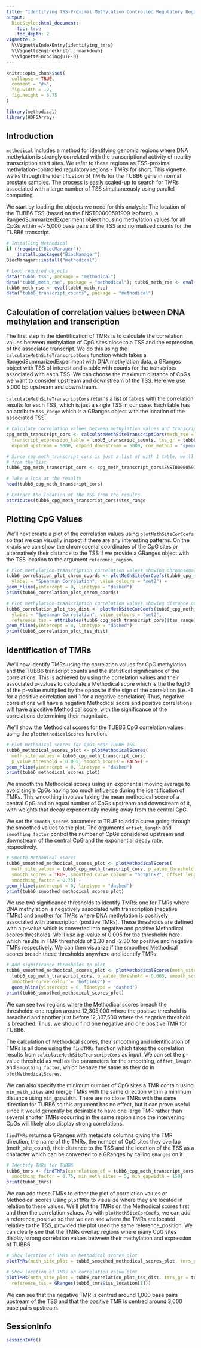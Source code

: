 ```yaml
---
title: "Identifying TSS-Proximal Methylation Controlled Regulatory Regions"
output:
  BiocStyle::html_document:
    toc: true
    toc_depth: 2
vignette: >
  %\VignetteIndexEntry{identifying_tmrs}
  %\VignetteEngine{knitr::rmarkdown}
  %\VignetteEncoding{UTF-8}
---
```

```r
knitr::opts_chunk$set(
  collapse = TRUE,
  comment = "#>",
  fig.width = 12,
  fig.height = 6.75
)
```

```r
library(methodical)
library(HDF5Array)
```

## Introduction

`methodical` includes a method for identifying genomic regions where DNA methylation is 
strongly correlated with the transcriptional activity of nearby transcription start sites. We refer to these regions 
as TSS-proximal methylation-controlled regulatory regions - TMRs for short. This vignette walks through
the identification of TMRs for the TUBB6 gene in normal prostate samples. The process is easily 
scaled-up to search for TMRs associated with a large number of TSS simultaneously using parallel computing. 

We start by loading the objects we need for this analysis: The location of the TUBB6 TSS
(based on the ENST00000591909 isoform), a RangedSummarizedExperiment object housing
methylation values for all CpGs within +/- 5,000 base pairs of the TSS and normalized
counts for the TUBB6 transcript.

```r
# Installing Methodical
if (!require("BiocManager"))
    install.packages("BiocManager")
BiocManager::install("methodical")
```

```r
# Load required objects
data("tubb6_tss", package = "methodical")
data("tubb6_meth_rse", package = "methodical"); tubb6_meth_rse <- eval(tubb6_meth_rse)
tubb6_meth_rse <- eval(tubb6_meth_rse)
data("tubb6_transcript_counts", package = "methodical")
```

## Calculation of correlation values between DNA methylation and transcription

The first step in the identification of TMRs is to calculate the correlation values between methylation
of CpG sites close to a TSS and the expression of the associated transcript. We do this using the 
`calculateMethSiteTranscriptCors` function which takes a RangedSummarizedExperiment with DNA 
methylation data, a GRanges object with TSS of interest and a table with counts for the transcripts 
associated with each TSS.  We can choose the maximum distance of CpGs we want to consider upstream 
and downstream  of the TSS. Here we use 5,000 bp upstream and downstream. 

`calculateMethSiteTranscriptCors` returns a list of tables with the correlation results 
for each TSS, which is just a single TSS in our case. Each table has an attribute `tss_range` 
which is a GRanges object with the location of the associated TSS.

```r
# Calculate correlation values between methylation values and transcript values for TUBB6
cpg_meth_transcript_cors <- calculateMethSiteTranscriptCors(meth_rse = tubb6_meth_rse, 
  transcript_expression_table = tubb6_transcript_counts, tss_gr = tubb6_tss, 
  expand_upstream = 5000, expand_downstream = 5000, cor_method = "spearman")

# Since cpg_meth_transcript_cors is just a list of with 1 table, we'll extract this table 
# from the list 
tubb6_cpg_meth_transcript_cors <- cpg_meth_transcript_cors$ENST00000591909

# Take a look at the results
head(tubb6_cpg_meth_transcript_cors)

# Extract the location of the TSS from the results
attributes(tubb6_cpg_meth_transcript_cors)$tss_range
```
## Plotting CpG Values

We'll next create a plot of the correlation values using `plotMethSiteCorCoefs` so that we can 
visually inspect if there are any interesting patterns. On the x-axis we can show the chromosomal 
coordinates of the CpG sites or alternatively their distance to the TSS if we provide a 
GRanges object with the TSS location to the argument `reference_region`. 

```r
# Plot methylation-transcription correlation values showing chromosomal coordinates of CpG sites.
tubb6_correlation_plot_chrom_coords <- plotMethSiteCorCoefs(tubb6_cpg_meth_transcript_cors, 
  ylabel = "Spearman Correlation", value_colours = "set2") + 
geom_hline(yintercept = 0, linetype = "dashed")
print(tubb6_correlation_plot_chrom_coords)

# Plot methylation-transcription correlation values showing distance of CpG sites to TSS. 
tubb6_correlation_plot_tss_dist <- plotMethSiteCorCoefs(tubb6_cpg_meth_transcript_cors, 
  ylabel = "Spearman Correlation", value_colours = "set2", 
  reference_tss = attributes(tubb6_cpg_meth_transcript_cors)$tss_range) +
geom_hline(yintercept = 0, linetype = "dashed")
print(tubb6_correlation_plot_tss_dist)
```

## Identification of TMRs

We'll now identify TMRs using the correlation values for CpG methylation and the TUBB6 transcript counts and 
the statistical significance of the correlations. This is achieved by using the correlation values and their
associated p-values to calculate a Methodical score which is the the log10 of the p-value multiplied by the
opposite if the sign of the correlation (i.e. -1 for a positive correlation and 1 for a negative correlation)
Thus, negative correlations will have a negative Methodical score and positive correlations will have a
positive Methodical score, with the significance of the correlations determining their magnitude. 

We'll show the Methodical scores for the TUBB6 CpG correlation values using the `plotMethodicalScores` function.

```r
# Plot methodical scores for CpGs near TUBB6 TSS
tubb6_methodical_scores_plot <- plotMethodicalScores(
  meth_site_values = tubb6_cpg_meth_transcript_cors, 
  p_value_threshold = 0.005, smooth_scores = FALSE) +
geom_hline(yintercept = 0, linetype = "dashed")
print(tubb6_methodical_scores_plot)
```

We smooth the Methodical scores using an exponential moving average to avoid single CpGs having
too much influence during the identification of TMRs. This smoothing involves taking the 
mean methodical score of a central CpG and an equal number of CpGs upstream and downstream of it, 
with weights that decay exponentially moving away from the central CpG.  

We set the `smooth_scores` parameter to TRUE to add a curve going through the smoothed values to the plot.
The arguments `offset_length` and `smoothing_factor` control the number of CpGs considered upstream 
and downstream of the central CpG and the exponential decay rate, respectively. 

```r
# Smooth Methodical scores
tubb6_smoothed_methodical_scores_plot <- plotMethodicalScores(
  meth_site_values = tubb6_cpg_meth_transcript_cors, p_value_threshold = 0.005, 
  smooth_scores = TRUE, smoothed_curve_colour = "hotpink2", offset_length = 10, 
  smoothing_factor = 0.75) +
geom_hline(yintercept = 0, linetype = "dashed")
print(tubb6_smoothed_methodical_scores_plot)
```

We use two significance thresholds to identify TMRs: one for TMRs where DNA methylation is negatively associated 
with transcription (negative TMRs) and another for TMRs where DNA methylation is positively associated 
with transcription (positive TMRs). These thresholds are defined with a p-value which is converted into 
negative and positive Methodical scores thresholds. We'll use a p-value of 0.005 for the thresholds here
which results in TMR thresholds of 2.30 and -2.30 for positive and negative TMRs respectively. We
can then visualize if the smoothed Methodical scores breach these thresholds anywhere and identify TMRs. 

```r
# Add significance thresholds to plot
tubb6_smoothed_methodical_scores_plot <- plotMethodicalScores(meth_site_values = 
  tubb6_cpg_meth_transcript_cors, p_value_threshold = 0.005, smooth_scores = TRUE, 
  smoothed_curve_colour = "hotpink2") +
  geom_hline(yintercept = 0, linetype = "dashed")
print(tubb6_smoothed_methodical_scores_plot)
```

We can see two regions where the Methodical scores breach the thresholds: one region around 
12,305,000 where the positive threshold is breached and another just before 12,307,500 where the 
negative threshold is breached. Thus, we should find one negative and one positive TMR for TUBB6.

The calculation of Methodical scores, their smoothing and identification of TMRs is all 
done using the `findTMRs` function which takes the correlation results from `calculateMethSiteTranscriptCors`
as input. We can set the p-value threshold as well as the parameters for the smoothing,
`offset_length` and `smoothing_factor`, which behave the same as they do in `plotMethodicalScores`.

We can also specify the minimum number of CpG sites a TMR contain using `min_meth_sites` and merge TMRs
with the same direction within a minimum distance using `min_gapwidth`. There are no close TMRs 
with the same direction for TUBB6 so this argument has no effect, but it can prove useful since it would
generally be desirable to have one large TMR rather than several shorter TMRs occurring in the same region 
since the intervening CpGs will likely also display strong correlations.

`findTMRs` returns a GRanges with metadata columns giving the TMR direction, the name of the TMRs,
the number of CpG sites they overlap (meth_site_count), their distance to the TSS and the location of 
the TSS as a character which can be converted to a GRanges by calling `GRanges` on it.  

```r
# Identify TMRs for TUBB6
tubb6_tmrs <- findTMRs(correlation_df = tubb6_cpg_meth_transcript_cors, offset_length = 10, 
  smoothing_factor = 0.75, min_meth_sites = 5, min_gapwidth = 150)
print(tubb6_tmrs)
```

We can add these TMRs to either the plot of correlation values or Methodical scores using
`plotTMRs` to visualize where they are located in relation to these values. We'll 
plot the TMRs on the Methodical scores first and then the correlation values. As with
`plotMethSiteCorCoefs`, we can add a reference_positive so that we can see where the TMRs 
are located relative to the TSS, provided the plot used the same reference_position. We
can clearly see that the TMRs overlap regions where many CpG sites display strong
correlation values between their methylation and expression of TUBB6. 

```r
# Show location of TMRs on Methodical scores plot
plotTMRs(meth_site_plot = tubb6_smoothed_methodical_scores_plot, tmrs_gr = tubb6_tmrs)

# Show location of TMRs on correlation value plot
plotTMRs(meth_site_plot = tubb6_correlation_plot_tss_dist, tmrs_gr = tubb6_tmrs,
  reference_tss = GRanges(tubb6_tmrs$tss_location[1]))
```

We can see that the negative TMR is centred around 1,000 base pairs upstream of the TSS
and that the positive TMR is centred around 3,000 base pairs upstream. 

## SessionInfo
```r
sessionInfo()
```
